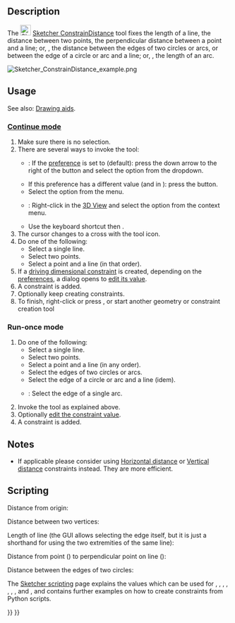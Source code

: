 <languages/>
<translate>

<!--T:12-->
{{Docnav
|[[Sketcher_ConstrainDistanceY|Vertical distance]]
|[[Sketcher_ConstrainRadiam|Auto radius/diameter]]
|[[Sketcher_Workbench|Sketcher]]
|IconL=Sketcher_ConstrainDistanceY.svg
|IconR=Sketcher_ConstrainRadiam.svg
|IconC=Workbench_Sketcher.svg
}}

<!--T:1-->
{{GuiCommand
|Name=Sketcher ConstrainDistance
|MenuLocation=Sketch → Sketcher constraints → Constrain distance
|Workbenches=[[Sketcher_Workbench|Sketcher]]
|Shortcut={{KEY|K}} {{KEY|D}}
|SeeAlso=[[Sketcher_ConstrainDistanceX|Sketcher ConstrainDistanceX]], [[Sketcher_ConstrainDistanceY|Sketcher ConstrainDistanceY]]
}}

==Description== <!--T:23-->

<!--T:2-->
The [[Image:Sketcher_ConstrainDistance.svg|24px]] [[Sketcher_ConstrainDistance|Sketcher ConstrainDistance]] tool fixes the length of a line, the distance between two points, the perpendicular distance between a point and a line; or, {{Version|0.21}}, the distance between the edges of two circles or arcs, or between the edge of a circle or arc and a line; or, {{Version|1.0}}, the length of an arc.

</translate>
[[Image:Sketcher_ConstrainDistance_example.png]]
<translate>

==Usage== <!--T:9-->

<!--T:25-->
See also: [[Sketcher_Workbench#Drawing_aids|Drawing aids]].

===[[Sketcher_Workbench#Continue_modes|Continue mode]]=== <!--T:26-->

<!--T:10-->
# Make sure there is no selection.
# There are several ways to invoke the tool:
#* {{Version|1.0}}: If the {{MenuCommand|Dimensioning constraints}} [[Sketcher_Preferences#General|preference]] is set to {{Value|Single tool}} (default): press the down arrow to the right of the {{Button|[[Image:Sketcher_Dimension.svg||x16px]][[Image:Toolbar_flyout_arrow.svg|x16px]]}} button and select the {{MenuCommand|[[Image:Sketcher_ConstrainDistance.svg|16px]] Constrain distance}} option from the dropdown.
#* If this preference has a different value (and in {{VersionMinus|0.21}}): press the {{Button|[[Image:Sketcher_ConstrainDistance.svg|16px]] [[Sketcher_ConstrainDistance|Constrain distance]]}} button.
#* Select the {{MenuCommand|Sketch → Sketcher constraints → [[File:Sketcher_ConstrainDistance.svg|16px]] Constrain distance}} option from the menu.
#* {{Version|1.0}}: Right-click in the [[3D_View|3D View]] and select the {{MenuCommand|Dimension → [[Image:Sketcher_ConstrainDistance.svg|16px]] Constrain distance}} option from the context menu.
#* Use the keyboard shortcut {{KEY|K}} then {{KEY|D}}.
# The cursor changes to a cross with the tool icon.
# Do one of the following:
#* Select a single line.
#* Select two points.
#* Select a point and a line (in that order).
# If a [[Sketcher_ToggleDrivingConstraint|driving dimensional constraint]] is created, depending on the [[Sketcher_Preferences#Display|preferences]], a dialog opens to [[Sketcher_Workbench#Edit_constraints|edit its value]].
# A constraint is added.
# Optionally keep creating constraints.
# To finish, right-click or press {{KEY|Esc}}, or start another geometry or constraint creation tool

===Run-once mode=== <!--T:27-->

<!--T:28-->
# Do one of the following:
#* Select a single line.
#* Select two points.
#* Select a point and a line (in any order).
#* Select the edges of two circles or arcs.
#* Select the edge of a circle or arc and a line (idem).
#* {{Version|1.0}}: Select the edge of a single arc.
# Invoke the tool as explained above.
# Optionally [[Sketcher_Workbench#Edit_constraints|edit the constraint value]].
# A constraint is added.

==Notes== <!--T:29-->

<!--T:3-->
* If applicable please consider using [[Sketcher_ConstrainDistanceX|Horizontal distance]] or [[Sketcher_ConstrainDistanceY|Vertical distance]] constraints instead. They are more efficient.

== Scripting == <!--T:17-->

<!--T:18-->
Distance from origin:

</translate>
{{Code|code=Sketch.addConstraint(Sketcher.Constraint('Distance', Edge, PointOfEdge, -1, 1, App.Units.Quantity('123.0 mm')))}}
<translate>

<!--T:19-->
Distance between two vertices:

</translate>
{{Code|code=Sketch.addConstraint(Sketcher.Constraint('Distance', Edge1, PointOfEdge1, Edge2, PointOfEdge2, App.Units.Quantity('123.0 mm')))}}
<translate>

<!--T:20-->
Length of line (the GUI allows selecting the edge itself, but it is just a shorthand for using the two extremities of the same line):

</translate>
{{Code|code=Sketch.addConstraint(Sketcher.Constraint('Distance', Line, 1, Line, 2, App.Units.Quantity('123.0 mm')))}}
<translate>

<!--T:21-->
Distance from point ({{incode|Edge, PointOfEdge}}) to perpendicular point on line ({{incode|Line}}):

</translate>
{{Code|code=Sketch.addConstraint(Sketcher.Constraint('Distance', Edge, PointOfEdge, Line, 0, App.Units.Quantity('123.0 mm')))}}
<translate>

<!--T:24-->
Distance between the edges of two circles:

</translate>
{{Code|code=Sketch.addConstraint(Sketcher.Constraint('Distance', Circle1, 0, Circle2, 0, App.Units.Quantity('123.0 mm')))}}
<translate>

<!--T:22-->
The [[Sketcher_scripting|Sketcher scripting]] page explains the values which can be used for {{incode|Edge}}, {{incode|Edge1}}, {{incode|Edge2}}, {{incode|PointOfEdge}}, {{incode|PointOfEdge1}}, {{incode|PointOfEdge2}}, {{incode|Line}}, {{incode|Circle1}} and {{incode|Circle2}}, and contains further examples on how to create constraints from Python scripts.


<!--T:13-->
{{Docnav
|[[Sketcher_ConstrainDistanceY|Vertical distance]]
|[[Sketcher_ConstrainRadiam|Auto radius/diameter]]
|[[Sketcher_Workbench|Sketcher]]
|IconL=Sketcher_ConstrainDistanceY.svg
|IconR=Sketcher_ConstrainRadiam.svg
|IconC=Workbench_Sketcher.svg
}}

</translate>
{{Sketcher_Tools_navi{{#translation:}}}}
{{Userdocnavi{{#translation:}}}}